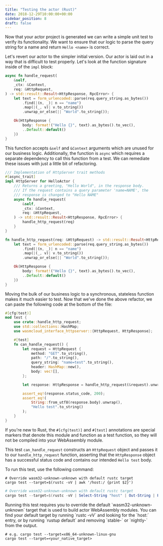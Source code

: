 ```yaml
---
title: "Testing the actor (Rust)"
date: 2018-12-29T10:00:00+00:00
sidebar_position: 8
draft: false
---
```



Now that your actor project is generated we can write a simple unit test to verify its functionality. We want to ensure that our logic to parse the query string for a name and return `Hello <name>` is correct.

Let's revert our actor to the simpler initial version. Our actor is laid out in a way that is difficult to test properly. Let's look at the function signature inside of the `impl` block:

```rust
async fn handle_request(
    &self,
    _ctx: &Context,
    req: &HttpRequest,
) -> std::result::Result<HttpResponse, RpcError> {
    let text = form_urlencoded::parse(req.query_string.as_bytes())
        .find(|(n, _)| n == "name")
        .map(|(_, v)| v.to_string())
        .unwrap_or_else(|| "World".to_string());

    Ok(HttpResponse {
        body: format!("Hello {}", text).as_bytes().to_vec(),
        ..Default::default()
    })
}
```

This function accepts `&self` and `&Context` arguments which are unused for our business logic. Additionally, the function is `async` which requires a separate dependency to call this function from a test. We can remediate these issues with just a little bit of refactoring.

```rust
/// Implementation of HttpServer trait methods
#[async_trait]
impl HttpServer for HelloActor {
    /// Returns a greeting, "Hello World", in the response body.
    /// If the request contains a query parameter 'name=NAME', the
    /// response is changed to "Hello NAME"
    async fn handle_request(
        &self,
        _ctx: &Context,
        req: &HttpRequest,
    ) -> std::result::Result<HttpResponse, RpcError> {
        handle_http_request(req)
    }
}

fn handle_http_request(req: &HttpRequest) -> std::result::Result<HttpResponse, RpcError> {
    let text = form_urlencoded::parse(req.query_string.as_bytes())
        .find(|(n, _)| n == "name")
        .map(|(_, v)| v.to_string())
        .unwrap_or_else(|| "World".to_string());

    Ok(HttpResponse {
        body: format!("Hello {}", text).as_bytes().to_vec(),
        ..Default::default()
    })
}
```

Moving the bulk of our business logic to a synchronous, stateless function makes it much easier to test. Now that we've done the above refactor, we can paste the following code at the bottom of the file:

```rust
#[cfg(test)]
mod test {
    use crate::handle_http_request;
    use std::collections::HashMap;
    use wasmcloud_interface_httpserver::{HttpRequest, HttpResponse};

    #[test]
    fn can_handle_request() {
        let request = HttpRequest {
            method: "GET".to_string(),
            path: "/".to_string(),
            query_string: "name=test".to_string(),
            header: HashMap::new(),
            body: vec![],
        };

        let response: HttpResponse = handle_http_request(&request).unwrap();

        assert_eq!(response.status_code, 200);
        assert_eq!(
            String::from_utf8(response.body).unwrap(),
            "Hello test".to_string()
        );
    }
}
```

If you're new to Rust, the `#[cfg(test)]` and `#[test]` annotations are special markers that denote this module and function as a test function, so they will not be compiled into your WebAssembly module.

This test `can_handle_request` constructs an `HttpRequest` object and passes it to our `handle_http_request` function, asserting that the `HttpResponse` object has a successful status code and contains our intended `Hello test` body.

To run this test, use the following command:

<Tabs>
  <TabItem value="unix" label="Unix" default>

```shell
# Override wasm32-unknown-unknown with default rustc target
cargo test --target=$(rustc -vV | awk '/host:/ {print $2}')
```

  </TabItem>
  <TabItem value="windows" label="Windows" default>

```powershell
# Override wasm32-unknown-unknown with default rustc target
cargo test --target=$(rustc -vV | Select-String "host" | Out-String | ForEach-Object { $_.Split(':')[1] })
```

  </TabItem>
  <TabItem value="other" label="Other" default>
Running this test requires you to override the default `wasm32-unknown-unknown` target that is used to build actor WebAssembly modules. You can find your default target by running `rustc -vV` and looking for the `host:` entry, or by running `rustup default` and removing `stable-` or `nightly-` from the output.

```shell
# e.g. cargo test --target=x86_64-unknown-linux-gnu
cargo test --target=<your_native_target>
```

  </TabItem>
</Tabs>
